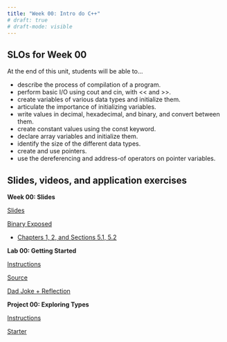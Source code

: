 ```yaml
---
title: "Week 00: Intro do C++"
# draft: true
# draft-mode: visible
---
```


## SLOs for Week 00

At the end of this unit, students will be able to...

- describe the process of compilation of a program.
- perform basic I/O using cout and cin, with << and >>.
- create variables of various data types and initialize them.
- articulate the importance of initializing variables.
- write values in decimal, hexadecimal, and binary, and convert between them.
- create constant values using the const keyword.
- declare array variables and initialize them.
- identify the size of the different data types.
- create and use pointers.
- use the dereferencing and address-of operators on pointer variables.

## Slides, videos, and application exercises

:::::: slide-deck
**Week 00: Slides**

::: slides
[Slides](https://docs.google.com/presentation/u/1/d/1P8PvEMAZsOK85w_vDgjgc9MTG5jADufl6RvGtUXpMLM/edit){target="_blank"}
:::

::: source
[Binary Exposed](https://integer.exposed/#0x0008){target="_blank"}
:::

<!-- ::: source
[Code from Class](https://calvincollege-my.sharepoint.com/:f:/g/personal/vtn2_calvin_edu/Eredz2bHiShCtI0CVssiaggB8tUES6QbacEf2cc4PBhTgQ?e=uoV7Uu)
::: -->

::: reading
- [Chapters 1, 2, and Sections 5.1, 5.2](https://runestone.academy/runestone/books/published/cpp4python/index.html){target="_blank"}
:::



<!-- ::: video
[Video](https://youtu.be/_YqEHZccujc)
:::
-->

::::::

<!-- ## Lab -->

::::: lab
**Lab 00: Getting Started**

::: instructions
[Instructions](/labs/lab00.qmd)
:::

::: starter
[Source](){target="_blank"}
:::

::: slides
[Dad Joke + Reflection](){target="_blank"}
:::
:::::

<!-- ## Homework assignments -->

::::: homework
**Project 00: Exploring Types**


::: instructions
[Instructions](/projects/proj00.qmd)
:::

<!-- ::: source
[Source](){target="_blank"}
::: -->

::: starter
[Starter](){target="_blank"}
:::

:::::


<!-- ::: exam
**Exam 4** Exam on Wednesday during class. Bring your laptop. Content: Weeks 0 - 11.
::: -->

<!-- ::: application-exercise
**First dataviz**

> **Option 1 - UN Votes**
>
> ::: source
> [Source](https://github.com/rstudio-education/datascience-box/tree/master/course-materials/application-exercises/ae-01a-un-votes/unvotes.qmd)
> :::
>
> ::: video
> [Video](https://youtu.be/r-uTBEclM1E)
> :::

> **Option 2 - COVID-19**
>
> ::: source
> [Source](https://github.com/rstudio-education/datascience-box/blob/master/course-materials/application-exercises/ae-01b-covid/covid.qmd)
> :::
::: -->

<!-- ::: guest-lecture
**Alberto Cairo - How charts lie**

::: video
[Video](https://youtu.be/Low28hx4wyk)
:::
::: -->